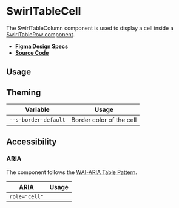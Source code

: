 
<Meta title="Components/SwirlTableCell" />

# SwirlTableCell

The SwirlTableColumn component is used to display a cell inside a
[SwirlTableRow component](?path=/docs/components-swirltablerow--swirl-table-row).

- **[Figma Design Specs](https://www.figma.com/file/iRHiAFsHxnzux8gQ9EjlZe/Swirl-Components?node-id=2368%3A11396)**
- **[Source Code](https://github.com/flip-corp/swirl/tree/main/packages/swirl-components/src/components/swirl-table-cell)**

## Usage

<Canvas of={Stories.SwirlTableCell} sourceState="shown"></Canvas>

<Controls of={Stories.SwirlTableCell} />

## Theming

| Variable             | Usage                    |
| -------------------- | ------------------------ |
| `--s-border-default` | Border color of the cell |

## Accessibility

### ARIA

The component follows the
[WAI-ARIA Table Pattern](https://www.w3.org/WAI/ARIA/apg/patterns/table/).

| ARIA          | Usage |
| ------------- | ----- |
| `role="cell"` |       |
